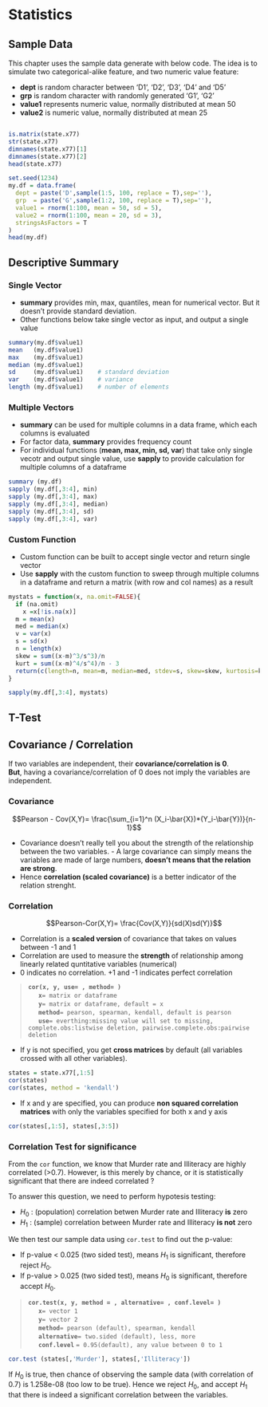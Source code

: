 # Statistics

## Sample Data
This chapter uses the sample data generate with below code. The idea is to simulate two categorical-alike feature, and two numeric value feature:  

- **dept** is random character between 'D1', 'D2', 'D3', 'D4' and 'D5'  
- **grp** is random character with randomly generated 'G1', 'G2'  
- **value1** represents numeric value, normally distributed at mean 50  
- **value2** is numeric value, normally distributed at mean 25  
```r

```

```r
is.matrix(state.x77)
str(state.x77)
dimnames(state.x77)[1]
dimnames(state.x77)[2]
head(state.x77)
```


```r
set.seed(1234)
my.df = data.frame(
  dept = paste('D',sample(1:5, 100, replace = T),sep=''),
  grp  = paste('G',sample(1:2, 100, replace = T),sep=''),
  value1 = rnorm(1:100, mean = 50, sd = 5),
  value2 = rnorm(1:100, mean = 20, sd = 3),
  stringsAsFactors = T
)
head(my.df)
```

## Descriptive Summary

### Single Vector

- **summary** provides min, max, quantiles, mean for numerical vector. But it doesn't provide standard deviation.
- Other functions below take single vector as input, and output a single value
```r
summary(my.df$value1)
mean   (my.df$value1)
max    (my.df$value1)
median (my.df$value1)
sd     (my.df$value1)    # standard deviation
var    (my.df$value1)    # variance
length (my.df$value1)    # number of elements
```

### Multiple Vectors

- **summary** can be used for multiple columns in a data frame, which each columns is evaluated
- For factor data, **summary** provides frequency count
- For individual functions (**mean, max, min, sd, var**) that take only single vecotr and output single value, use **sapply** to provide calculation for multiple columns of a dataframe
```r
summary (my.df)
sapply (my.df[,3:4], min)
sapply (my.df[,3:4], max)
sapply (my.df[,3:4], median)
sapply (my.df[,3:4], sd)
sapply (my.df[,3:4], var)
```


### Custom Function

- Custom function can be built to accept single vector and return single vector
- Use **sapply** with the custom function to sweep through multiple columns in a dataframe and return a matrix (with row and col names) as a result
```r
mystats = function(x, na.omit=FALSE){
  if (na.omit)
    x =x[!is.na(x)]
  m = mean(x)
  med = median(x)
  v = var(x)
  s = sd(x)
  n = length(x)
  skew = sum((x-m)^3/s^3)/n
  kurt = sum((x-m)^4/s^4)/n - 3
  return(c(length=n, mean=m, median=med, stdev=s, skew=skew, kurtosis=kurt))
}

sapply(my.df[,3:4], mystats)
```
## T-Test

## Covariance / Correlation

If two variables are independent, their **covariance/correlation  is 0**.  
**But**, having a covariance/correlation  of 0 does not imply the variables are independent. 

### Covariance

$$Pearson - Cov(X,Y)= \frac{\sum_{i=1}^n (X_i-\bar{X})*(Y_i-\bar{Y})}{n-1}$$  

- Covariance doesn't really tell you about the strength of the relationship between the two variables. - A large covariance can simply means the variables are made of large numbers, **doesn't means that the relation are strong**.  
- Hence **correlation (scaled covariance)** is a better indicator of the relation strenght.  

### Correlation

$$Pearson-Cor(X,Y)= \frac{Cov(X,Y)}{sd(X)sd(Y)}$$  

- Correlation is a **scaled version** of covariance that takes on values between -1 and 1  
- Correlation  are used to measure the **strength** of relationship among linearly related quntitative variables (numerical)  
- 0 indicates no correlation. +1 and -1 indicates perfect correlation  

>**`cor(x, y, use= , method= )`**  
>$\quad$ **`x`**`      = matrix or dataframe`  
>$\quad$ **`y`**`      = matrix or dataframe, default = x`  
>$\quad$ **`method`**` = pearson, spearman, kendall, default is pearson`  
>$\quad$ **`use`**`    = everthing:missing value will set to missing, complete.obs:listwise deletion, pairwise.complete.obs:pairwise deletion`  

- If y is not specified, you get **cross matrices** by default (all variables crossed with all other variables).  
```r
states = state.x77[,1:5]
cor(states) 
cor(states, method = 'kendall') 
```

- If x and y are specified, you can produce **non squared correlation matrices** with only the variables specified for both x and y axis 
```r
cor(states[,1:5], states[,3:5])
```


### Correlation Test for significance

From the `cor` function, we know that Murder rate and Illiteracy are highly correlated (>0.7). However, is this merely by chance, or it is statistically significant that there are indeed correlated ?   

To answer this question, we need to perform hypotesis testing:  

- $H_0$ : (population) correlation betwen Murder rate and Illiteracy **is** zero  
- $H_1$ : (sample) correlation between Murder rate and Illiteracy **is not** zero  

We then test our sample data using `cor.test` to find out the p-value:  

- If p-value < 0.025 (two sided test), means $H_1$ is significant, therefore reject $H_0$.  
- If p-value > 0.025 (two sided test), means $H_0$ is significant, therefore accept $H_0$.  

>**`cor.test(x, y, method = , alternative= , conf.level= )`**  
>$\quad$ **`x`**`      = vector 1`  
>$\quad$ **`y`**`      = vector 2`  
>$\quad$ **`method`**` = pearson (default), spearman, kendall`  
>$\quad$ **`alternative`**`    = two.sided (default), less, more`  
>$\quad$ **`conf.level`** `= 0.95(default), any value between 0 to 1`  

```r
cor.test (states[,'Murder'], states[,'Illiteracy'])
```

If $H_0$ is true, then chance of observing the sample data (with correlation of 0.7) is 1.258e-08 (too low to be true).  Hence we reject $H_0$, and accept $H_1$ that there is indeed a significant correlation between the variables.

